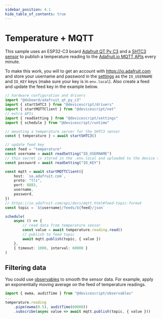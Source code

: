 ```yaml
---
sidebar_position: 4.1
hide_table_of_contents: true
---
```


# Temperature + MQTT

This sample uses an ESP32-C3 board [Adafruit QT Py C3](/devices/esp32/adafruit-qt-py-c3)
and a [SHTC3 sensor](https://www.adafruit.com/product/4636) to publish a temperature reading to
the [Adafruit.io MQTT APIs](https://www.mqtt-dashboard.com/) every minute.

To make this work, you will to get an account with https://io.adafruit.com
and store your username and password in the [settings](/developer/settings)
as the `IO_USERNAME` and `IO_KEY` keys (make sure your key is in `env.local`).
Also create a feed and update the feed key in the example below.

```ts
// hardware configuration and drivers
import "@dsboard/adafruit_qt_py_c3"
import { startSHTC3 } from "@devicescript/drivers"
import { startMQTTClient } from "@devicescript/net"
// extra APIs
import { readSetting } from "@devicescript/settings"
import { schedule } from "@devicescript/runtime"

// mounting a temperature server for the SHTC3 sensor
const { temperature } = await startSHTC3()

// update feed key
const feed = "temperature"
const username = await readSetting("IO_USERNAME")
// this secret is stored in the .env.local and uploaded to the device settings
const password = await readSetting("IO_KEY")

const mqtt = await startMQTTClient({
    host: `io.adafruit.com`,
    proto: "tls",
    port: 8883,
    username,
    password,
})
// https://io.adafruit.com/api/docs/mqtt.html#feed-topic-format
const topic = `${username}/feeds/${feed}/json`

schedule(
    async () => {
        // read data from temperature sensor
        const value = await temperature.reading.read()
        // publish to feed topic
        await mqtt.publish(topic, { value })
    },
    { timeout: 1000, interval: 60000 }
)
```

## Filtering data

You could use [observables](/developer/observables) to smooth the sensor
data. For example, apply an exponentially moving average
on the feed of temperature readings.

```ts skip
import { ewma, auditTime } from "@devicescript/observables"
...
temperature.reading
    .pipe(ewma(0.5), auditTime(60000))
    .subscribe(async value => await mqtt.publish(topic, { value }))
```
